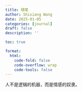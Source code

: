 ```yaml
---
title: 随笔
author: Shixiang Wang
date: 2025-01-05
categories: [journal]
draft: false
description: ''

toc: true

format:
  html:
    code-fold: false
    code-overflow: wrap
    code-tools: false
---
```


人不是逻辑的机器，而是情感的奴隶。


